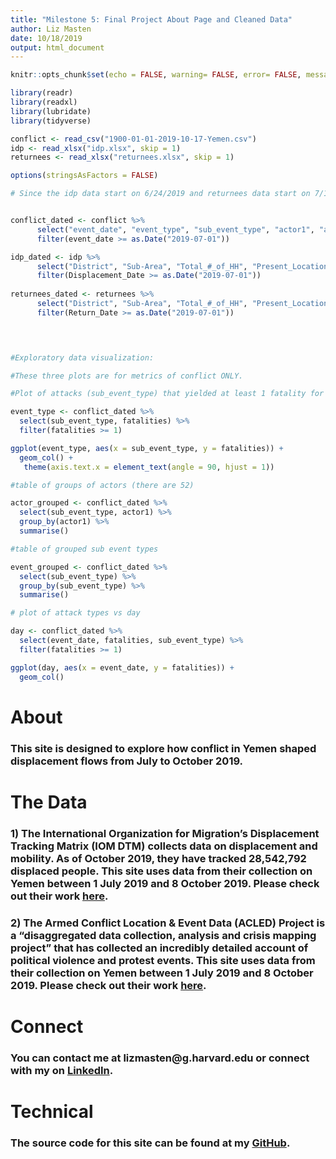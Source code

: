 ```yaml
---
title: "Milestone 5: Final Project About Page and Cleaned Data"
author: Liz Masten
date: 10/18/2019
output: html_document
---
```


```r
knitr::opts_chunk$set(echo = FALSE, warning= FALSE, error= FALSE, message= FALSE)

library(readr)
library(readxl)
library(lubridate)
library(tidyverse)

conflict <- read_csv("1900-01-01-2019-10-17-Yemen.csv")
idp <- read_xlsx("idp.xlsx", skip = 1)
returnees <- read_xlsx("returnees.xlsx", skip = 1)

options(stringsAsFactors = FALSE)

```

```r

# Since the idp data start on 6/24/2019 and returnees data start on 7/1/2019, I dcided to start on 7/1/2019. I filtered the idp, returnee, and conflict data accordingly. 


conflict_dated <- conflict %>% 
      select("event_date", "event_type", "sub_event_type", "actor1", "admin2", "location", "latitude", "longitude", "fatalities") %>% 
      filter(event_date >= as.Date("2019-07-01"))

idp_dated <- idp %>% 
      select("District", "Sub-Area", "Total_#_of_HH", "Present_Location", "District_of_Origin", "Displacement_Date", "Return_reason", "Event_Description") %>% 
      filter(Displacement_Date >= as.Date("2019-07-01"))
  
returnees_dated <- returnees %>% 
      select("District", "Sub-Area", "Total_#_of_HH", "Present_Location", "District_of_Origin", "Return_Date", "Displacement/Return_reason", "Event_Description") %>%  
      filter(Return_Date >= as.Date("2019-07-01"))


      
```
```r

#Exploratory data visualization: 

#These three plots are for metrics of conflict ONLY. 

#Plot of attacks (sub_event_type) that yielded at least 1 fatality for specified time period. 

event_type <- conflict_dated %>% 
  select(sub_event_type, fatalities) %>%  
  filter(fatalities >= 1)

ggplot(event_type, aes(x = sub_event_type, y = fatalities)) +
  geom_col() +
   theme(axis.text.x = element_text(angle = 90, hjust = 1))

#table of groups of actors (there are 52)

actor_grouped <- conflict_dated %>% 
  select(sub_event_type, actor1) %>% 
  group_by(actor1) %>% 
  summarise() 

#table of grouped sub event types 

event_grouped <- conflict_dated %>% 
  select(sub_event_type) %>% 
  group_by(sub_event_type) %>% 
  summarise()

# plot of attack types vs day 

day <- conflict_dated %>% 
  select(event_date, fatalities, sub_event_type) %>% 
  filter(fatalities >= 1)

ggplot(day, aes(x = event_date, y = fatalities)) + 
  geom_col()

```


# About 

### This site is designed to explore how conflict in Yemen shaped displacement flows from July to October 2019. 


# The Data 

### 1) The International Organization for Migration’s Displacement Tracking Matrix (IOM DTM) collects data on displacement and mobility. As of October 2019, they have tracked 28,542,792 displaced people. This site uses data from their collection on Yemen between 1 July 2019 and 8 October 2019. Please check out their work <a href="https://www.globaldtm.info/">here</a>. 


### 2) The Armed Conflict Location & Event Data (ACLED) Project is a “disaggregated data collection, analysis and crisis mapping project” that has collected an incredibly detailed account of political violence and protest events. This site uses data from their collection on Yemen between 1 July 2019 and 8 October 2019. Please check out their work <a href="https://www.acleddata.com/about-acled/">here</a>. 


# Connect 

### You can contact me at lizmasten@g.harvard.edu or connect with my on <a href="www.linkedin.com/in/elizabeth-masten-642567196">LinkedIn</a>. 
 

# Technical

### The source code for this site can be found at my <a href="https://github.com/LizMas/Milestone_5">GitHub</a>. 




